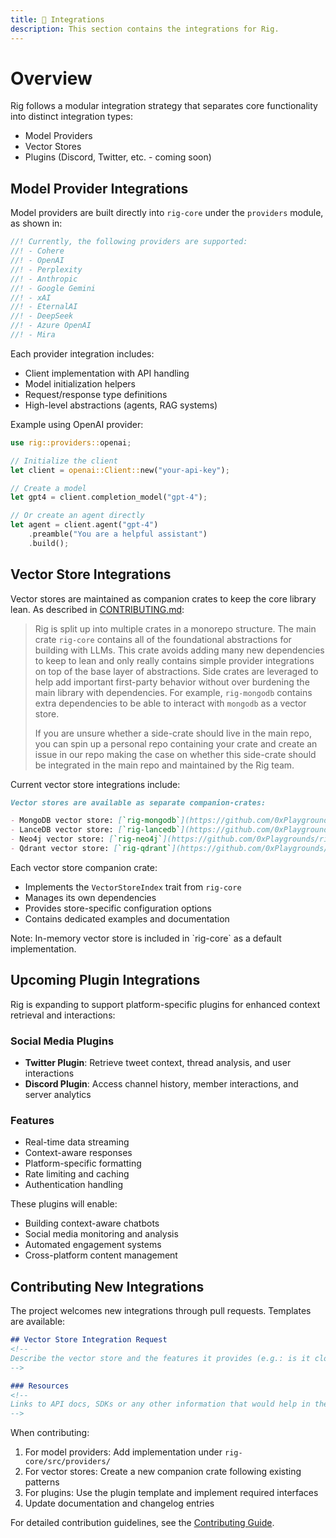 ```yaml
---
title: 🔌 Integrations
description: This section contains the integrations for Rig.
---
```


# Overview

Rig follows a modular integration strategy that separates core functionality into distinct integration types:

- Model Providers
- Vector Stores
- Plugins (Discord, Twitter, etc. - coming soon)

## Model Provider Integrations

Model providers are built directly into `rig-core` under the `providers` module, as shown in:

```rust filename="rig-core/src/providers/mod.rs:3-13"
//! Currently, the following providers are supported:
//! - Cohere
//! - OpenAI
//! - Perplexity
//! - Anthropic
//! - Google Gemini
//! - xAI
//! - EternalAI
//! - DeepSeek
//! - Azure OpenAI
//! - Mira
```

Each provider integration includes:

- Client implementation with API handling
- Model initialization helpers
- Request/response type definitions
- High-level abstractions (agents, RAG systems)

Example using OpenAI provider:

```rust
use rig::providers::openai;

// Initialize the client
let client = openai::Client::new("your-api-key");

// Create a model
let gpt4 = client.completion_model("gpt-4");

// Or create an agent directly
let agent = client.agent("gpt-4")
    .preamble("You are a helpful assistant")
    .build();
```

## Vector Store Integrations

Vector stores are maintained as companion crates to keep the core library lean. As described in [CONTRIBUTING.md](https://github.com/0xPlaygrounds/rig/blob/main/CONTRIBUTING.md):

> Rig is split up into multiple crates in a monorepo structure. The main crate `rig-core` contains all of the foundational abstractions for building with LLMs. This crate avoids adding many new dependencies to keep to lean and only really contains simple provider integrations on top of the base layer of abstractions. Side crates are leveraged to help add important first-party behavior without over burdening the main library with dependencies. For example, `rig-mongodb` contains extra dependencies to be able to interact with `mongodb` as a vector store.
>
> If you are unsure whether a side-crate should live in the main repo, you can spin up a personal repo containing your crate and create an issue in our repo making the case on whether this side-crate should be integrated in the main repo and maintained by the Rig team.

Current vector store integrations include:

```markdown filename="CONTRIBUTING.md:91-95"
Vector stores are available as separate companion-crates:

- MongoDB vector store: [`rig-mongodb`](https://github.com/0xPlaygrounds/rig/tree/main/rig-mongodb)
- LanceDB vector store: [`rig-lancedb`](https://github.com/0xPlaygrounds/rig/tree/main/rig-lancedb)
- Neo4j vector store: [`rig-neo4j`](https://github.com/0xPlaygrounds/rig/tree/main/rig-neo4j)
- Qdrant vector store: [`rig-qdrant`](https://github.com/0xPlaygrounds/rig/tree/main/rig-qdrant)
```

Each vector store companion crate:

- Implements the `VectorStoreIndex` trait from `rig-core`
- Manages its own dependencies
- Provides store-specific configuration options
- Contains dedicated examples and documentation


<Callout type="info" emoji="ℹ️">
  Note: In-memory vector store is included in `rig-core` as a default
  implementation.
</Callout>

## Upcoming Plugin Integrations

Rig is expanding to support platform-specific plugins for enhanced context retrieval and interactions:

### Social Media Plugins

- **Twitter Plugin**: Retrieve tweet context, thread analysis, and user interactions
- **Discord Plugin**: Access channel history, member interactions, and server analytics

### Features

- Real-time data streaming
- Context-aware responses
- Platform-specific formatting
- Rate limiting and caching
- Authentication handling

These plugins will enable:

- Building context-aware chatbots
- Social media monitoring and analysis
- Automated engagement systems
- Cross-platform content management

## Contributing New Integrations

The project welcomes new integrations through pull requests. Templates are available:

```10:18:.github/ISSUE_TEMPLATE/vector-store-integration-request.md
## Vector Store Integration Request
<!--
Describe the vector store and the features it provides (e.g.: is it cloud only? a plugin to an existing database? document-based or relational? etc.)
-->

### Resources
<!--
Links to API docs, SDKs or any other information that would help in the integration of the new vector store.
-->
```

When contributing:

1. For model providers: Add implementation under `rig-core/src/providers/`
2. For vector stores: Create a new companion crate following existing patterns
3. For plugins: Use the plugin template and implement required interfaces
4. Update documentation and changelog entries

For detailed contribution guidelines, see the [Contributing Guide](CONTRIBUTING.md).
